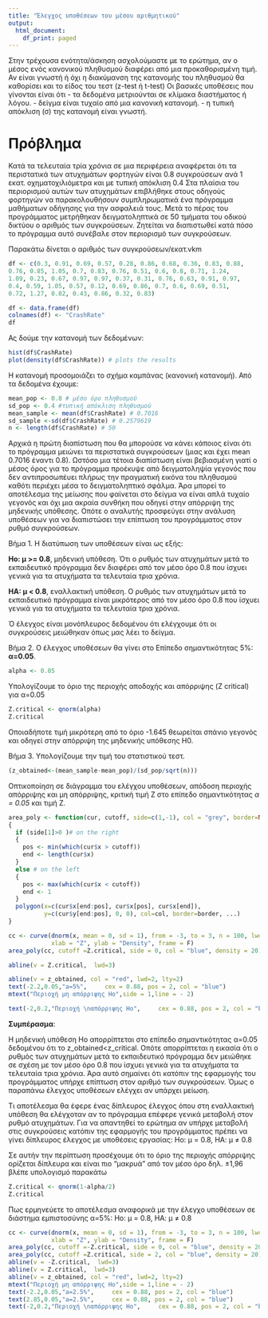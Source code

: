 ```yaml
---
title: "Έλεγχος υποθέσεων του μέσου αριθμητικού"
output:
  html_document:
    df_print: paged
---
```


Στην τρέχουσα ενότητα/άσκηση ασχολούμαστε με το ερώτημα, αν ο μέσος ενός κανονικού πληθυσμού
διαφέρει από μια προκαθορισμένη τιμή.
Αν είναι γνωστή ή όχι η διακύμανση της κατανομής του πληθυσμού θα καθορίσει και το είδος του τεστ (z-test ή t-test)
Οι βασικές υποθέσεις που γίνονται είναι ότι
- τα δεδομένα μετριούνται σε κλίμακα διαστήματος ή λόγου.
- δείγμα είναι τυχαίο από μια κανονική κατανομή.
- η τυπική απόκλιση (σ) της κατανομή είναι γνωστή.


# Πρόβλημα
Κατά τα τελευταία τρία χρόνια σε μια περιφέρεια αναφέρεται ότι τα περιστατικά των ατυχημάτων φορτηγών 
είναι 0.8 συγκρούσεων ανά 1 εκατ. οχηματοχιλιόμετρα και με τυπική απόκλιση 0.4
Στα πλαίσια του περιορισμού αυτών των ατυχημάτων επιβλήθηκε στους οδηγούς φορτηγών να παρακολουθήσουν
συμπληρωματικά ένα πρόγραμμα μαθήματων οδήγησης για την ασφαλειά τους.
Μετά το πέρας του προγράμματος μετρήθηκαν δειγματοληπτικά σε 50 τμήματα του οδικού δικτύου ο αριθμός των συγκρούσεων.
Ζητείται να διαπιστωθεί κατά πόσο το πρόγραμμα αυτό συνέβαλε στον περιορισμό των συγκρούσεων.

Παρακάτω δίνεται ο αριθμός των συγκρούσεων/εκατ.vkm
```r
df <- c(0.3, 0.91, 0.69, 0.57, 0.28, 0.86, 0.68, 0.36, 0.83, 0.88, 
0.76, 0.85, 1.05, 0.7, 0.83, 0.76, 0.51, 0.6, 0.8, 0.71, 1.24, 
1.09, 0.23, 0.67, 0.97, 0.97, 0.37, 0.31, 0.76, 0.63, 0.91, 0.97, 
0.4, 0.59, 1.05, 0.57, 0.12, 0.69, 0.86, 0.7, 0.6, 0.69, 0.51, 
0.72, 1.27, 0.82, 0.43, 0.86, 0.32, 0.83)

df <- data.frame(df)
colnames(df) <- "CrashRate"
df
```
Ας δούμε την κατανομή των δεδομένων:

```r
hist(df$CrashRate)
plot(density(df$CrashRate)) # plots the results
```

Η κατανομή προσομοιάζει το σχήμα καμπάνας (κανονική κατανομή).
Από τα δεδομένα έχουμε:

```r
mean_pop <- 0.8 # μέσο όρο πληθυσμού
sd_pop <- 0.4 #τυπική απόκλιση πληθυσμού
mean_sample <- mean(df$CrashRate) # 0.7016
sd_sample <-sd(df$CrashRate) # 0.2579619
n <- length(df$CrashRate) # 50
```
Αρχικά η πρώτη διαπίστωση που θα μπορούσε να κάνει κάποιος είναι ότι το πρόγραμμα μειώνει τα περιστατικά 
συγκρούσεων (μιας και έχει mean 0.7016 έναντι 0.8).
Ωστόσο μια τέτοια διαπίστωση είναι βεβιασμένη γιατί ο μέσος όρος για το πρόγραμμα προέκυψε από δειγματοληψία γεγονός που δεν αντιπροσωπέυει πλήρως την πραγματική εικόνα του πληθυσμού καθότι περιέχει μέσα το δειγματοληπτικό σφάλμα. Άρα μπορεί το αποτέλεσμα της μείωσης που φαίνεται στο δείγμα να είναι απλά τυχαίο γεγονός και όχι μια ακραία συνθήκη που οδηγεί στην απόρριψη της μηδενικής υπόθεσης.
Οπότε ο αναλυτής προσφεύγει στην ανάλυση υποθέσεων για να διαπιστώσει την επίπτωση του προγράμματος στον ρυθμό συγκρούσεων.

Βήμα 1.
Η διατύπωση των υποθέσεων είναι ως εξής:

**Ho: μ >= 0.8**, μηδενική υπόθεση. Ότι ο ρυθμός των ατυχημάτων μετά το εκπαιδευτικό πρόγραμμα δεν διαφέρει από τον μέσο όρο 0.8 που ίσχυει γενικά για τα ατυχήματα τα τελευταία τρια χρόνια.

**HA: μ < 0.8**, εναλλακτική υπόθεση. Ο ρυθμός των ατυχημάτων μετά το εκπαιδευτικό πρόγραμμα είναι μικρότερος από τον μέσο όρο 0.8 που ίσχυει γενικά για τα ατυχήματα τα τελευταία τρια χρόνια.

Ό έλεγχος είναι μονόπλευρος δεδομένου ότι ελέγχουμε ότι οι συγκρούσεις μειώθηκαν όπως μας λέει το δείγμα.

Βήμα 2.
Ο έλεγχος υποθέσεων θα γίνει στο Επίπεδο σημαντικότητας 5%: **α=0.05**.
```r
alpha <- 0.05
```
Υπολογίζουμε τo όριo της περιοχής αποδοχής και απόρριψης (Z critical) για α=0.05
```r
Z.critical <- qnorm(alpha)
Z.critical
```
Οποιαδήποτε τιμή μικρότερη από το όριο -1.645 θεωρείται σπάνιο γεγονός και οδηγεί στην απόρριψη της μηδενικής υπόθεσης H0.



Βήμα 3.
Υπολογίζουμε την τιμή του στατιστικού τεστ.
```r
(z_obtained<-(mean_sample-mean_pop)/(sd_pop/sqrt(n)))

```

Οπτικοποίηση σε διάγραμμα του ελέγχου υποθέσεων, απόδοση περιοχής απόρριψης και μη απόρριψης, κριτική τιμή Ζ στο επίπεδο σημαντικότητας *α = 0.05* και τιμή Ζ.

```r
area_poly <- function(cur, cutoff, side=c(1,-1), col = "grey", border=NA, ...)
{
  if (side[1]>0 )# on the right
  {
    pos <- min(which(cur$x > cutoff))
    end <- length(cur$x)
  }
  else # on the left
  {
    pos <- max(which(cur$x < cutoff))
    end <- 1
  }
  polygon(x=c(cur$x[end:pos], cur$x[pos], cur$x[end]),
          y=c(cur$y[end:pos], 0, 0), col=col, border=border, ...)
}

cc <- curve(dnorm(x, mean = 0, sd = 1), from = -3, to = 3, n = 100, lwd = 3,
            xlab = "Z", ylab = "Density", frame = F)
area_poly(cc, cutoff =Z.critical, side = 0, col = "blue", density = 20)

abline(v = Z.critical,  lwd=3)

abline(v = z_obtained, col = "red", lwd=2, lty=2)
text(-2.2,0.05,"a=5%",     cex = 0.88, pos = 2, col = "blue")
mtext("Περιοχή μη απόρριψης Ho",side = 1,line = - 2)

text(-2,0.2,"Περιοχή \nαπόρριψης Ηο",     cex = 0.88, pos = 2, col = "blue")

```



**Συμπέρασμα**:

Η μηδενική υπόθεση Ho απορρίπτεται στο επίπεδο σημαντικότητας α=0.05 δεδομένου ότι το z_obtained<z_critical.
Οπότε απορρίπτεται η εικασία ότι ο ρυθμός των ατυχημάτων μετά το εκπαιδευτικό πρόγραμμα δεν μειώθηκε σε σχέση με τον μέσο όρο 0.8 που ίσχυει γενικά για τα ατυχήματα τα τελευταία τρια χρόνια. Άρα αυτό σημαίνει ότι κατόπιν της εφαρμογής του προγράμματος υπήρχε επίπτωση στον αριθμό των συγκρούσεων.
Όμως ο παραπάνω έλεγχος υποθέσεων ελέγχει αν υπάρχει μείωση.

Τι αποτέλεσμα θα έφερε ένας δίπλευρος έλεγχος όπου στη εναλλακτική υπόθεση θα ελέγχοταν αν το πρόγραμμα επέφερε γενικά μεταβολή στον ρυθμό ατυχημάτων.
Για να απαντηθεί το ερώτημα αν υπήρχε μεταβολή στις συγκρούσεις κατόπιν της εφαρμογής του προγράμματος πρέπει να γίνει δίπλευρος έλεγχος με υποθέσεις εργασίας:
Ho: μ = 0.8,
HΑ: μ ≠ 0.8

Σε αυτήν την περίπτωση προσέχουμε ότι το όριο της περιοχής απόρριψης ορίζεται δίπλευρα και είναι πιο "μακρυά" από τον μέσο όρο δηλ. ±1,96 βλέπε υπολογισμό παρακάτω


```r
Z.critical <- qnorm(1-alpha/2)
Z.critical
```

Πως ερμηνεύετε το αποτέλεσμα αναφορικά με την έλεγχο υποθέσεων σε διάστημα εμπιστοσύνης α=5%:
Ho: μ = 0.8,
HΑ: μ ≠ 0.8


```r

cc <- curve(dnorm(x, mean = 0, sd = 1), from = -3, to = 3, n = 100, lwd = 3,
            xlab = "Z", ylab = "Density", frame = F)
area_poly(cc, cutoff =-Z.critical, side = 0, col = "blue", density = 20)
area_poly(cc, cutoff =Z.critical, side = 2, col = "blue", density = 20)
abline(v = -Z.critical,  lwd=3)
abline(v = Z.critical,  lwd=3)
abline(v = z_obtained, col = "red", lwd=2, lty=2)
mtext("Περιοχή μη απόρριψης Ho",side = 1,line = - 2)
text(-2.2,0.05,"a=2.5%",     cex = 0.88, pos = 2, col = "blue")
text(2.85,0.05,"a=2.5%",     cex = 0.88, pos = 2, col = "blue")
text(-2,0.2,"Περιοχή \nαπόρριψης Ηο",     cex = 0.88, pos = 2, col = "blue")
```


